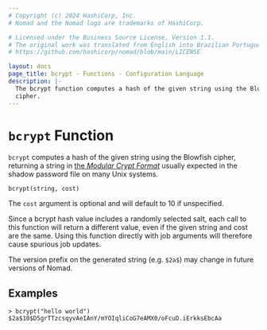 ```yaml
---
# Copyright (c) 2024 HashiCorp, Inc.
# Nomad and the Nomad logo are trademarks of HashiCorp.

# Licensed under the Business Source License, Version 1.1.
# The original work was translated from English into Brazilian Portuguese.
# https://github.com/hashicorp/nomad/blob/main/LICENSE

layout: docs
page_title: bcrypt - Functions - Configuration Language
description: |-
  The bcrypt function computes a hash of the given string using the Blowfish
  cipher.
---
```


# `bcrypt` Function

`bcrypt` computes a hash of the given string using the Blowfish cipher,
returning a string in [the _Modular Crypt
Format_](https://passlib.readthedocs.io/en/stable/modular_crypt_format.html)
usually expected in the shadow password file on many Unix systems.

```hcl
bcrypt(string, cost)
```

The `cost` argument is optional and will default to 10 if unspecified.

Since a bcrypt hash value includes a randomly selected salt, each call to this
function will return a different value, even if the given string and cost are
the same. Using this function directly with job arguments will therefore
cause spurious job updates.

The version prefix on the generated string (e.g. `$2a$`) may change in future
versions of Nomad.

## Examples

```shell-session
> bcrypt("hello world")
$2a$10$D5grTTzcsqyvAeIAnY/mYOIqliCoG7eAMX0/oFcuD.iErkksEbcAa
```
